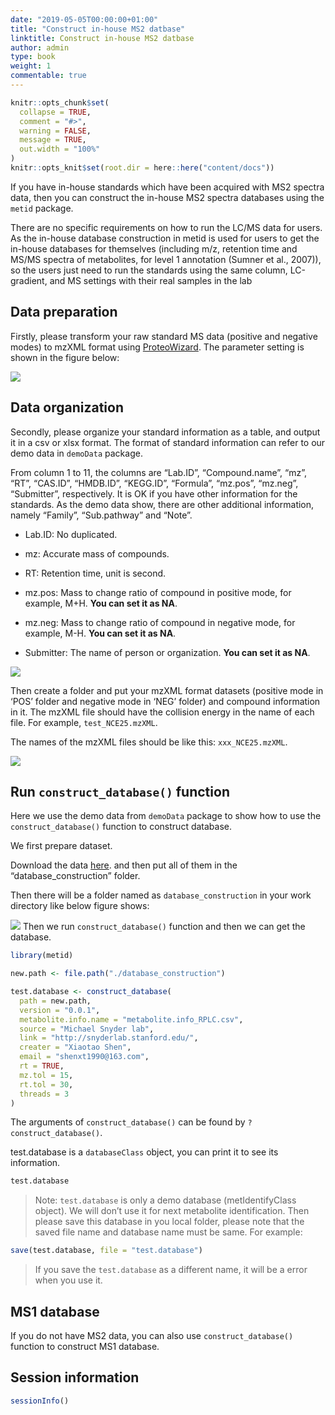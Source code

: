 ```yaml
---
date: "2019-05-05T00:00:00+01:00"
title: "Construct in-house MS2 datbase"
linktitle: Construct in-house MS2 datbase
author: admin
type: book
weight: 1
commentable: true
---
```


```r
knitr::opts_chunk$set(
  collapse = TRUE,
  comment = "#>",
  warning = FALSE,
  message = TRUE,
  out.width = "100%"
)
knitr::opts_knit$set(root.dir = here::here("content/docs"))
```

If you have in-house standards which have been acquired with MS2 spectra data, then you can construct the in-house MS2 spectra databases using the `metid` package. 

There are no specific requirements on how to run the LC/MS data for users. As the in-house database construction in metid is used for users to get the in-house databases for themselves (including m/z, retention time and MS/MS spectra of metabolites, for level 1 annotation (Sumner et al., 2007)), so the users just need to run the standards using the same column, LC-gradient, and MS settings with  their real samples in the lab

## Data preparation

Firstly, please transform your raw standard MS data (positive and negative modes) to mzXML format using [ProteoWizard](http://proteowizard.sourceforge.net/). The parameter setting is shown in the figure below:

![](/docs/chapter7/figures/parameter_setting_MS_conventer.png)

## Data organization

Secondly, please organize your standard information as a table, and output it in a csv or xlsx format. The format of standard information can refer to our demo data in `demoData` package. 

From column 1 to 11, the columns are "Lab.ID", "Compound.name", "mz", "RT", "CAS.ID", "HMDB.ID", "KEGG.ID", "Formula", "mz.pos", "mz.neg", "Submitter", respectively. It is OK if you have other information for the standards. As the demo data show, there are other additional information, namely "Family", "Sub.pathway" and "Note".

- Lab.ID: No duplicated. 

- mz: Accurate mass of compounds.

- RT: Retention time, unit is second.

- mz.pos: Mass to change ratio of compound in positive mode, for example, M+H. **You can set it as NA**.

- mz.neg: Mass to change ratio of compound in negative mode, for example, M-H. **You can set it as NA**.

- Submitter: The name of person or organization. **You can set it as NA**.

![](/docs/chapter7/figures/compound_information.PNG)

Then create a folder and put your mzXML format datasets (positive mode in 'POS' folder and negative mode in 'NEG' folder) and compound information in it. The mzXML file should have the collision energy in the name of each file. For example, `test_NCE25.mzXML`.

The names of the mzXML files should be like this: `xxx_NCE25.mzXML`.

![](/docs/chapter7/figures/database_construction.png)

## Run `construct_database()` function

Here we use the demo data from `demoData` package to show how to use the `construct_database()` function
to construct database.

We first prepare dataset.

Download the data [here](https://github.com/jaspershen/demoData/tree/master/inst/database_construction). and then put all of them in the "database_construction" folder.

Then there will be a folder named as `database_construction` in your work directory like below figure shows:

![](/docs/chapter7/figures/Screen Shot 2021-02-26 at 9.22.52 PM.png)
Then we run `construct_database()` function and then we can get the database.
```r
library(metid)

new.path <- file.path("./database_construction")

test.database <- construct_database(
  path = new.path,
  version = "0.0.1",
  metabolite.info.name = "metabolite.info_RPLC.csv",
  source = "Michael Snyder lab",
  link = "http://snyderlab.stanford.edu/",
  creater = "Xiaotao Shen",
  email = "shenxt1990@163.com",
  rt = TRUE,
  mz.tol = 15,
  rt.tol = 30,
  threads = 3
)
```

The arguments of `construct_database()` can be found by `?construct_database()`.

test.database is a `databaseClass` object, you can print it to see its information.

```r
test.database
```

> Note:
`test.database` is only a demo database (metIdentifyClass object). We will don't use it for next metabolite identification. Then please save this database in you local folder, please note that the saved file name and database name must be same. For example:

```r
save(test.database, file = "test.database")
```

> If you save the `test.database` as a different name, it will be a error when you use it.

## MS1 database

If you do not have MS2 data, you can also use `construct_database()` function to construct MS1 database. 

## Session information

```r
sessionInfo()
```
